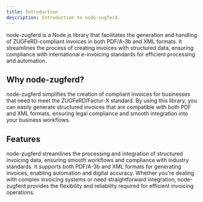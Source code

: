 ```yaml
---
title: Introduction
description: Introduction to node-zugferd.
---
```


node-zugferd is a Node.js library that facilitates the generation and handling of ZUGFeRD-compliant invoices in both PDF/A-3b and XML formats. It streamlines the process of creating invoices with structured data, ensuring compliance with international e-invoicing standards for efficient processing and automation.

## Why node-zugferd?

node-zugferd simplifies the creation of compliant invoices for businesses that need to meet the ZUGFeRD/Factur-X standard. By using this library, you can easily generate structured invoices that are compatible with both PDF and XML formats, ensuring legal compliance and smooth integration into your business workflows.

## Features

node-zugferd streamlines the processing and integration of structured invoicing data, ensuring smooth workflows and compliance with industry standards. It supports both PDF/A-3b and XML formats for generating invoices, enabling automation and digital accuracy. Whether you're dealing with complex invoicing systems or need straightforward integration, node-zugferd provides the flexibility and reliability required for efficient invoicing operations.

<Features />